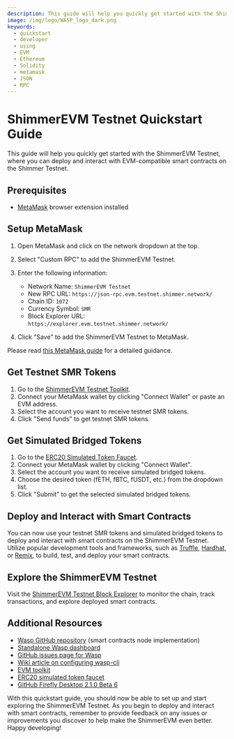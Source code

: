 ```yaml
---
description: This guide will help you quickly get started with the ShimmerEVM Testnet
image: /img/logo/WASP_logo_dark.png
keywords:
  - quickstart
  - developer
  - using
  - EVM
  - Ethereum
  - Solidity
  - metamask
  - JSON
  - RPC
---
```


# ShimmerEVM Testnet Quickstart Guide

This guide will help you quickly get started with the ShimmerEVM Testnet, where you can deploy and interact with EVM-compatible smart contracts on the Shimmer Testnet.

## Prerequisites

- [MetaMask](https://metamask.io/) browser extension installed

## Setup MetaMask

<!--
Click this button:

<AddToMetaMaskButton />

or follow these steps: -->

1.  Open MetaMask and click on the network dropdown at the top.
2.  Select "Custom RPC" to add the ShimmerEVM Testnet.
3.  Enter the following information:

    - Network Name: `ShimmerEVM Testnet`
    - New RPC URL: `https://json-rpc.evm.testnet.shimmer.network/`
    - Chain ID: `1072`
    - Currency Symbol: `SMR`
    - Block Explorer URL: `https://explorer.evm.testnet.shimmer.network/`

4.  Click "Save" to add the ShimmerEVM Testnet to MetaMask.

Please read [this MetaMask guide](https://wiki.iota.org/shimmer/smart-contracts/guide/evm/tooling/#metamask) for a detailed guidance.

## Get Testnet SMR Tokens

1.  Go to the [ShimmerEVM Testnet Toolkit](https://evm-toolkit.evm.testnet.shimmer.network/).
2.  Connect your MetaMask wallet by clicking "Connect Wallet" or paste an EVM address.
3.  Select the account you want to receive testnet SMR tokens.
4.  Click "Send funds" to get testnet SMR tokens.

## Get Simulated Bridged Tokens

1. Go to the [ERC20 Simulated Token Faucet](https://evm-faucet.testnet.shimmer.network/).
2. Connect your MetaMask wallet by clicking "Connect Wallet".
3. Select the account you want to receive simulated bridged tokens.
4. Choose the desired token (fETH, fBTC, fUSDT, etc.) from the dropdown list.
5. Click "Submit" to get the selected simulated bridged tokens.

## Deploy and Interact with Smart Contracts

You can now use your testnet SMR tokens and simulated bridged tokens to deploy and interact with smart contracts on the ShimmerEVM Testnet. Utilize popular development tools and frameworks, such as [Truffle](https://www.trufflesuite.com/), [Hardhat](https://hardhat.org/), or [Remix](https://remix.ethereum.org/), to build, test, and deploy your smart contracts.

## Explore the ShimmerEVM Testnet

Visit the [ShimmerEVM Testnet Block Explorer](https://explorer.evm.testnet.shimmer.network/) to monitor the chain, track transactions, and explore deployed smart contracts.

## Additional Resources

- [Wasp GitHub repository](https://github.com/iotaledger/wasp) (smart contracts node implementation)
- [Standalone Wasp dashboard](https://dashboard.evm.testnet.shimmer.network/)
- [GitHub issues page for Wasp](https://github.com/iotaledger/wasp/issues)
- [Wiki article on configuring wasp-cli](https://wiki.shimmer.network/docs/node-software/wasp-cli)
- [EVM toolkit](https://toolkit.evm.testnet.shimmer.network/)
- [ERC20 simulated token faucet](https://erc20-faucet.evm.testnet.shimmer.network/)
- [GitHub Firefly Desktop 2.1.0 Beta 6](https://github.com/iotaledger/firefly/releases)

With this quickstart guide, you should now be able to set up and start exploring the ShimmerEVM Testnet. As you begin to deploy and interact with smart contracts, remember to provide feedback on any issues or improvements you discover to help make the ShimmerEVM even better. Happy developing!
